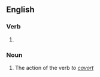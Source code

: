 ==English==

===Verb===
{{head|en|verb form}}

# {{present participle of|en|cavort|nocat=1}}

===Noun===
{{en-noun}}

# The action of the verb ''to [[cavort]]''